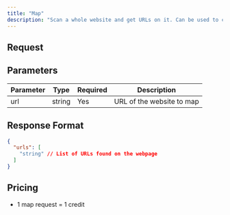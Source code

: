 ```yaml
---
title: "Map"
description: "Scan a whole website and get URLs on it. Can be used to create a sitemap or run a crawler to fetch content of all pages of a destination."
---
```



## Request

<CodeGroup>
  <MapNode />
  <MapPython />
  <MapCURL />
</CodeGroup>

## Parameters

| Parameter | Type   | Required | Description               |
| --------- | ------ | -------- | ------------------------- |
| url       | string | Yes      | URL of the website to map |

## Response Format

```json
{
  "urls": [
    "string" // List of URLs found on the webpage
  ]
}
```

## Pricing

- 1 map request = 1 credit
